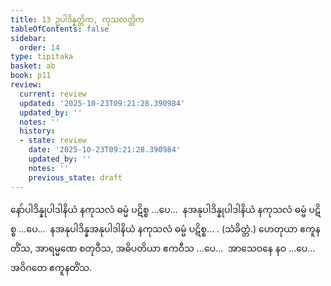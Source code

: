 ```yaml
---
title: 13 ဥပါဒိန္နတ္တိက, ကုသလတ္တိက
tableOfContents: false
sidebar:
  order: 14
type: tipitaka
basket: ab
book: p11
review:
  current: review
  updated: '2025-10-23T09:21:28.390984'
  updated_by: ''
  notes: ''
  history:
  - state: review
    date: '2025-10-23T09:21:28.390984'
    updated_by: ''
    notes: ''
    previous_state: draft
---
```



<ReviewStatus review={frontmatter.review} showDetails={true} />

<HypothesisAnnotation frontmatter={frontmatter} />

<DynamicBreadcrumb />

<Division number="45" book="p11" e="ch" v="40" p="151">

<Paragraph number="107" book="p11">
နော်ပါဒိန္နုပါဒါနိယံ နကုသလံ ဓမ္မံ ပဋိစ္စ …ပေ…  နအနုပါဒိန္နုပါဒါနိယံ နကုသလံ ဓမ္မံ ပဋိစ္စ …ပေ…  နအနုပါဒိန္နအနုပါဒါနိယံ နကုသလံ ဓမ္မံ ပဋိစ္စ… . (သံခိတ္တံ.)
</Paragraph>

<Paragraph number="108" book="p11">
ဟေတုယာ ဧကူနတိံသ, အာရမ္မဏေ စတုဝီသ, အဓိပတိယာ ဧကဝီသ …ပေ…  အာသေဝနေ နဝ …ပေ…  အဝိဂတေ ဧကူနတိံသ.
</Paragraph>
</Division>